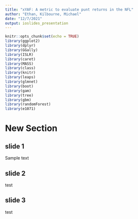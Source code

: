 ```yaml
---
title: "xYAF: A metric to evaluate punt returns in the NFL"
author: "Ethan, Kilbourne, Michael"
date: "12/7/2021"
output: ioslides_presentation
---
```


```r
knitr::opts_chunk$set(echo = TRUE)
library(ggplot2)
library(dplyr)
library(GGally)
library(ISLR)
library(caret)
library(MASS)
library(class)
library(knitr)
library(leaps)
library(glmnet)
library(boot)
library(gam)
library(tree)
library(gbm)
library(randomForest)
library(e1071)

```

# New Section

## slide 1

Sample text

## slide 2

test

## slide 3

test
